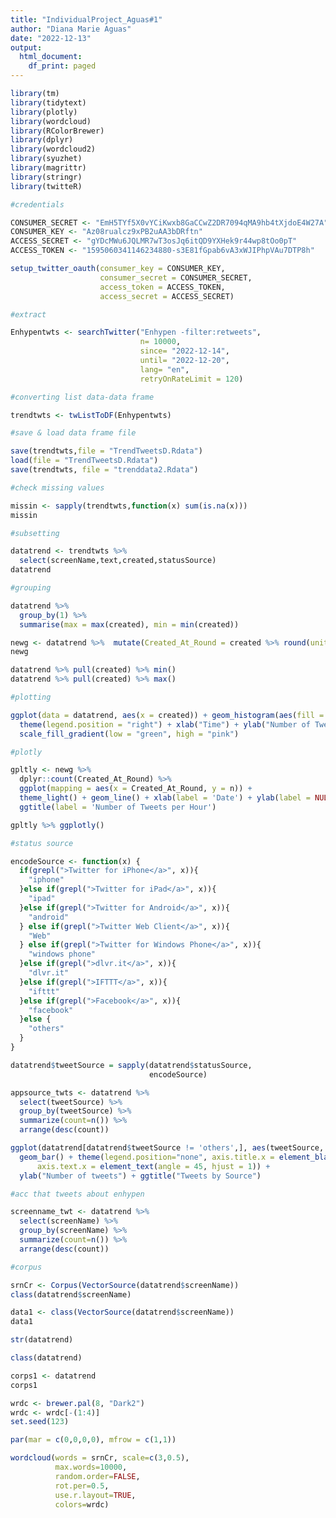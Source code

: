 ```yaml
---
title: "IndividualProject_Aguas#1"
author: "Diana Marie Aguas"
date: "2022-12-13"
output:
  html_document:
    df_print: paged
---
```


```r
library(tm)
library(tidytext)
library(plotly)
library(wordcloud)
library(RColorBrewer)
library(dplyr)
library(wordcloud2)
library(syuzhet)
library(magrittr)
library(stringr)
library(twitteR)
```

```r
#credentials

CONSUMER_SECRET <- "EmH5TYf5X0vYCiKwxb8GaCCwZ2DR7094qMA9hb4tXjdoE4W27A"
CONSUMER_KEY <- "Az08rualcz9xPB2uAA3bDRftn"
ACCESS_SECRET <- "gYDcMWu6JQLMR7wT3osJq6itQD9YXHek9r44wp8tOo0pT"
ACCESS_TOKEN <- "1595060341146234880-s3E81fGpab6vA3xWJIPhpVAu7DTP8h"

setup_twitter_oauth(consumer_key = CONSUMER_KEY,
                    consumer_secret = CONSUMER_SECRET,
                    access_token = ACCESS_TOKEN,
                    access_secret = ACCESS_SECRET)
```

```r
#extract

Enhypentwts <- searchTwitter("Enhypen -filter:retweets",
                             n= 10000,
                             since= "2022-12-14",
                             until= "2022-12-20",
                             lang= "en",
                             retryOnRateLimit = 120)
```

```r
#converting list data-data frame

trendtwts <- twListToDF(Enhypentwts)
```

```r
#save & load data frame file

save(trendtwts,file = "TrendTweetsD.Rdata")
load(file = "TrendTweetsD.Rdata")
save(trendtwts, file = "trenddata2.Rdata")
```

```r
#check missing values

missin <- sapply(trendtwts,function(x) sum(is.na(x)))
missin
```

```r
#subsetting

datatrend <- trendtwts %>%
  select(screenName,text,created,statusSource)
datatrend
```

```r
#grouping

datatrend %>% 
  group_by(1) %>%
  summarise(max = max(created), min = min(created))

newg <- datatrend %>%  mutate(Created_At_Round = created %>% round(units = 'hours') %>% as.POSIXct())
newg

datatrend %>% pull(created) %>% min()
datatrend %>% pull(created) %>% max()
```

```r
#plotting

ggplot(data = datatrend, aes(x = created)) + geom_histogram(aes(fill = ..count..)) +
  theme(legend.position = "right") + xlab("Time") + ylab("Number of Tweets") + 
  scale_fill_gradient(low = "green", high = "pink")
```

```r
#plotly

gpltly <- newg %>% 
  dplyr::count(Created_At_Round) %>% 
  ggplot(mapping = aes(x = Created_At_Round, y = n)) +
  theme_light() + geom_line() + xlab(label = 'Date') + ylab(label = NULL) +
  ggtitle(label = 'Number of Tweets per Hour')

gpltly %>% ggplotly()
```

```r
#status source

encodeSource <- function(x) {
  if(grepl(">Twitter for iPhone</a>", x)){
    "iphone"
  }else if(grepl(">Twitter for iPad</a>", x)){
    "ipad"
  }else if(grepl(">Twitter for Android</a>", x)){
    "android"
  } else if(grepl(">Twitter Web Client</a>", x)){
    "Web"
  } else if(grepl(">Twitter for Windows Phone</a>", x)){
    "windows phone"
  }else if(grepl(">dlvr.it</a>", x)){
    "dlvr.it"
  }else if(grepl(">IFTTT</a>", x)){
    "ifttt"
  }else if(grepl(">Facebook</a>", x)){  
    "facebook"
  }else {
    "others"
  }
}
```

```r

datatrend$tweetSource = sapply(datatrend$statusSource, 
                               encodeSource)

appsource_twts <- datatrend %>% 
  select(tweetSource) %>%
  group_by(tweetSource) %>%
  summarize(count=n()) %>%
  arrange(desc(count))
```

```r

ggplot(datatrend[datatrend$tweetSource != 'others',], aes(tweetSource, fill = tweetSource)) +
  geom_bar() + theme(legend.position="none", axis.title.x = element_blank(),
      axis.text.x = element_text(angle = 45, hjust = 1)) +
  ylab("Number of tweets") + ggtitle("Tweets by Source")
```

```r
#acc that tweets about enhypen

screenname_twt <- datatrend %>%
  select(screenName) %>%
  group_by(screenName) %>%
  summarize(count=n()) %>%
  arrange(desc(count))
```

```r
#corpus

srnCr <- Corpus(VectorSource(datatrend$screenName)) 
class(datatrend$screenName)

data1 <- class(VectorSource(datatrend$screenName))
data1

str(datatrend)

class(datatrend)

corps1 <- datatrend
corps1
```

```r

wrdc <- brewer.pal(8, "Dark2")
wrdc <- wrdc[-(1:4)]
set.seed(123)

par(mar = c(0,0,0,0), mfrow = c(1,1))

wordcloud(words = srnCr, scale=c(3,0.5),
          max.words=10000,
          random.order=FALSE,
          rot.per=0.5,
          use.r.layout=TRUE,
          colors=wrdc)
```